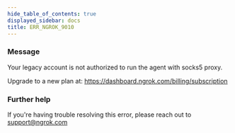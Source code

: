 ```yaml
---
hide_table_of_contents: true
displayed_sidebar: docs
title: ERR_NGROK_9010
---
```


### Message

Your legacy account is not authorized to run the agent with socks5 proxy.

Upgrade to a new plan at: https://dashboard.ngrok.com/billing/subscription

<ErrorDetails />

### Further help

If you're having trouble resolving this error, please reach out to [support@ngrok.com](mailto:support@ngrok.com?subject=Help%20with%20ERR_NGROK_9010)
